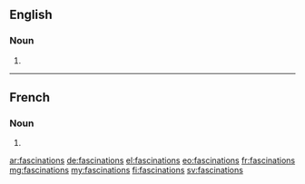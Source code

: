 ==English==

===Noun===
{{head|en|plural}}

# {{plural of|fascination|lang=en}}

----

==French==

===Noun===
{{head|fr|plural|g=f}}

# {{plural of|fascination|lang=fr}}

[[ar:fascinations]]
[[de:fascinations]]
[[el:fascinations]]
[[eo:fascinations]]
[[fr:fascinations]]
[[mg:fascinations]]
[[my:fascinations]]
[[fi:fascinations]]
[[sv:fascinations]]
